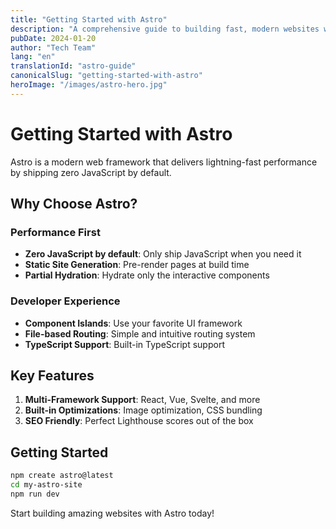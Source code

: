 ```yaml
---
title: "Getting Started with Astro"
description: "A comprehensive guide to building fast, modern websites with Astro framework."
pubDate: 2024-01-20
author: "Tech Team"
lang: "en"
translationId: "astro-guide"
canonicalSlug: "getting-started-with-astro"
heroImage: "/images/astro-hero.jpg"
---
```


# Getting Started with Astro

Astro is a modern web framework that delivers lightning-fast performance by shipping zero JavaScript by default.

## Why Choose Astro?

### Performance First
- **Zero JavaScript by default**: Only ship JavaScript when you need it
- **Static Site Generation**: Pre-render pages at build time
- **Partial Hydration**: Hydrate only the interactive components

### Developer Experience
- **Component Islands**: Use your favorite UI framework
- **File-based Routing**: Simple and intuitive routing system
- **TypeScript Support**: Built-in TypeScript support

## Key Features

1. **Multi-Framework Support**: React, Vue, Svelte, and more
2. **Built-in Optimizations**: Image optimization, CSS bundling
3. **SEO Friendly**: Perfect Lighthouse scores out of the box

## Getting Started

```bash
npm create astro@latest
cd my-astro-site
npm run dev
```

Start building amazing websites with Astro today! 